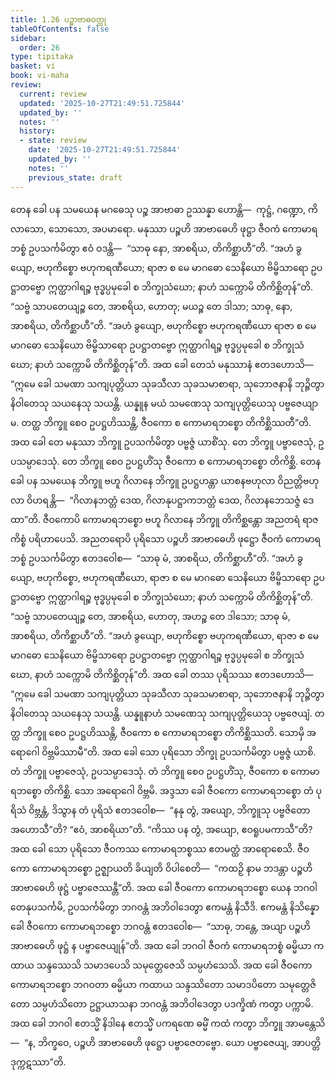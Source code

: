 ```yaml
---
title: 1.26 ပဉ္စာဗာဓဝတ္ထု
tableOfContents: false
sidebar:
  order: 26
type: tipitaka
basket: vi
book: vi-maha
review:
  current: review
  updated: '2025-10-27T21:49:51.725844'
  updated_by: ''
  notes: ''
  history:
  - state: review
    date: '2025-10-27T21:49:51.725844'
    updated_by: ''
    notes: ''
    previous_state: draft
---
```



<ReviewStatus review={frontmatter.review} showDetails={true} />

<HypothesisAnnotation frontmatter={frontmatter} />

<DynamicBreadcrumb />

<Division number="88" book="vi-maha" e="ch" v="3" p="101">

<Paragraph number="422" book="vi-maha">
တေန ခေါ ပန သမယေန မဂဓေသု ပဉ္စ အာဗာဓာ ဥဿန္နာ ဟောန္တိ—  ကုဋ္ဌံ, ဂဏ္ဍော, ကိလာသော, သောသော, အပမာရော. မနုဿာ ပဉ္စဟိ အာဗာဓေဟိ ဖုဋ္ဌာ ဇီဝကံ ကောမာရဘစ္စံ ဥပသင်္ကမိတွာ ဧဝံ ဝဒန္တိ—  “သာဓု နော, အာစရိယ, တိကိစ္ဆာဟီ”တိ. “အဟံ ခွယျော, ဗဟုကိစ္စော ဗဟုကရဏီယော; ရာဇာ စ မေ မာဂဓော သေနိယော ဗိမ္ဗိသာရော ဥပဋ္ဌာတဗ္ဗော ဣတ္ထာဂါရဉ္စ ဗုဒ္ဓပ္ပမုခေါ စ ဘိက္ခုသံဃော; နာဟံ သက္ကောမိ တိကိစ္ဆိတုန်”တိ. “သဗ္ဗံ သာပတေယျဉ္စ တေ, အာစရိယ, ဟောတု; မယဉ္စ တေ ဒါသာ; သာဓု, နော, အာစရိယ, တိကိစ္ဆာဟီ”တိ. “အဟံ ခွယျော, ဗဟုကိစ္စော ဗဟုကရဏီယော ရာဇာ စ မေ မာဂဓော သေနိယော ဗိမ္ဗိသာရော ဥပဋ္ဌာတဗ္ဗော ဣတ္ထာဂါရဉ္စ ဗုဒ္ဓပ္ပမုခေါ စ ဘိက္ခုသံဃော; နာဟံ သက္ကောမိ တိကိစ္ဆိတုန်”တိ. အထ ခေါ တေသံ မနုဿာနံ ဧတဒဟောသိ—  “ဣမေ ခေါ သမဏာ သကျပုတ္တိယာ သုခသီလာ သုခသမာစာရာ, သုဘောဇနာနိ ဘုဉ္ဇိတွာ နိဝါတေသု သယနေသု သယန္တိ. ယန္နူန မယံ သမဏေသု သကျပုတ္တိယေသု ပဗ္ဗဇေယျာမ. တတ္ထ ဘိက္ခူ စေဝ ဥပဋ္ဌဟိဿန္တိ, ဇီဝကော စ ကောမာရဘစ္စော တိကိစ္ဆိဿတီ”တိ. အထ ခေါ တေ မနုဿာ ဘိက္ခူ ဥပသင်္ကမိတွာ ပဗ္ဗဇ္ဇံ ယာစိံသု. တေ ဘိက္ခူ ပဗ္ဗာဇေသုံ, ဥပသမ္ပာဒေသုံ. တေ ဘိက္ခူ စေဝ ဥပဋ္ဌဟိံသု ဇီဝကော စ ကောမာရဘစ္စော တိကိစ္ဆိ. တေန ခေါ ပန သမယေန ဘိက္ခူ ဗဟူ ဂိလာနေ ဘိက္ခူ ဥပဋ္ဌဟန္တာ ယာစနဗဟုလာ ဝိညတ္တိဗဟုလာ ဝိဟရန္တိ—  “ဂိလာနဘတ္တံ ဒေထ, ဂိလာနုပဋ္ဌာကဘတ္တံ ဒေထ, ဂိလာနဘေသဇ္ဇံ ဒေထာ”တိ. ဇီဝကောပိ ကောမာရဘစ္စော ဗဟူ ဂိလာနေ ဘိက္ခူ တိကိစ္ဆန္တော အညတရံ ရာဇကိစ္စံ ပရိဟာပေသိ.
</Paragraph>

</Division>
<Division number="89" book="vi-maha" e="ch" v="3" p="102">

<Paragraph number="423" book="vi-maha">
အညတရောပိ ပုရိသော ပဉ္စဟိ အာဗာဓေဟိ ဖုဋ္ဌော ဇီဝကံ ကောမာရဘစ္စံ ဥပသင်္ကမိတွာ ဧတဒဝေါစ—  “သာဓု မံ, အာစရိယ, တိကိစ္ဆာဟီ”တိ. “အဟံ ခွယျော, ဗဟုကိစ္စော, ဗဟုကရဏီယော, ရာဇာ စ မေ မာဂဓော သေနိယော ဗိမ္ဗိသာရော ဥပဋ္ဌာတဗ္ဗော ဣတ္ထာဂါရဉ္စ ဗုဒ္ဓပ္ပမုခေါ စ ဘိက္ခုသံဃော; နာဟံ သက္ကောမိ တိကိစ္ဆိတုန်”တိ. “သဗ္ဗံ သာပတေယျဉ္စ တေ, အာစရိယ, ဟောတု, အဟဉ္စ တေ ဒါသော; သာဓု မံ, အာစရိယ, တိကိစ္ဆာဟီ”တိ. “အဟံ ခွယျော, ဗဟုကိစ္စော ဗဟုကရဏီယော, ရာဇာ စ မေ မာဂဓော သေနိယော ဗိမ္ဗိသာရော ဥပဋ္ဌာတဗ္ဗော ဣတ္ထာဂါရဉ္စ ဗုဒ္ဓပ္ပမုခေါ စ ဘိက္ခုသံဃော, နာဟံ သက္ကောမိ တိကိစ္ဆိတုန်”တိ.
</Paragraph>

<Paragraph number="424" book="vi-maha">
အထ ခေါ တဿ ပုရိသဿ ဧတဒဟောသိ—  “ဣမေ ခေါ သမဏာ သကျပုတ္တိယာ သုခသီလာ သုခသမာစာရာ, သုဘောဇနာနိ ဘုဉ္ဇိတွာ နိဝါတေသု သယနေသု သယန္တိ. ယန္နူနာဟံ သမဏေသု သကျပုတ္တိယေသု ပဗ္ဗဇေယျံ. တတ္ထ ဘိက္ခူ စေဝ ဥပဋ္ဌဟိဿန္တိ, ဇီဝကော စ ကောမာရဘစ္စော တိကိစ္ဆိဿတိ. သောမှိ အရောဂေါ ဝိဗ္ဘမိဿာမီ”တိ. အထ ခေါ သော ပုရိသော ဘိက္ခု ဥပသင်္ကမိတွာ ပဗ္ဗဇ္ဇံ ယာစိ. တံ ဘိက္ခူ ပဗ္ဗာဇေသုံ, ဥပသမ္ပာဒေသုံ. တံ ဘိက္ခူ စေဝ ဥပဋ္ဌဟိံသု, ဇီဝကော စ ကောမာရဘစ္စော တိကိစ္ဆိ. သော အရောဂေါ ဝိဗ္ဘမိ.
</Paragraph>

<Paragraph number="425" book="vi-maha">
အဒ္ဒသာ ခေါ ဇီဝကော ကောမာရဘစ္စော တံ ပုရိသံ ဝိဗ္ဘန္တံ, ဒိသွာန တံ ပုရိသံ ဧတဒဝေါစ—  “နနု တွံ, အယျော, ဘိက္ခူသု ပဗ္ဗဇိတော အဟောသီ”တိ? “ဧဝံ, အာစရိယာ”တိ. “ကိဿ ပန တွံ, အယျော, ဧဝရူပမကာသီ”တိ? အထ ခေါ သော ပုရိသော ဇီဝကဿ ကောမာရဘစ္စဿ ဧတမတ္ထံ အာရောစေသိ. ဇီဝကော ကောမာရဘစ္စော ဥဇ္ဈာယတိ ခိယျတိ ဝိပါစေတိ—  “ကထဉှိ နာမ ဘဒန္တာ ပဉ္စဟိ အာဗာဓေဟိ ဖုဋ္ဌံ ပဗ္ဗာဇေဿန္တီ”တိ. အထ ခေါ ဇီဝကော ကောမာရဘစ္စော ယေန ဘဂဝါ တေနုပသင်္ကမိ, ဥပသင်္ကမိတွာ ဘဂဝန္တံ အဘိဝါဒေတွာ ဧကမန္တံ နိသီဒိ. ဧကမန္တံ နိသိန္နော ခေါ ဇီဝကော ကောမာရဘစ္စော ဘဂဝန္တံ ဧတဒဝေါစ—  “သာဓု, ဘန္တေ, အယျာ ပဉ္စဟိ အာဗာဓေဟိ ဖုဋ္ဌံ န ပဗ္ဗာဇေယျုန်”တိ. အထ ခေါ ဘဂဝါ ဇီဝကံ ကောမာရဘစ္စံ ဓမ္မိယာ ကထာယ သန္ဒဿေသိ သမာဒပေသိ သမုတ္တေဇေသိ သမ္ပဟံသေသိ. အထ ခေါ ဇီဝကော ကောမာရဘစ္စော ဘဂဝတာ ဓမ္မိယာ ကထာယ သန္ဒဿိတော သမာဒပိတော သမုတ္တေဇိတော သမ္ပဟံသိတော ဥဋ္ဌာယာသနာ ဘဂဝန္တံ အဘိဝါဒေတွာ ပဒက္ခိဏံ ကတွာ ပက္ကာမိ. အထ ခေါ ဘဂဝါ ဧတသ္မိံ နိဒါနေ ဧတသ္မိံ ပကရဏေ ဓမ္မိံ ကထံ ကတွာ ဘိက္ခူ အာမန္တေသိ—  “န, ဘိက္ခဝေ, ပဉ္စဟိ အာဗာဓေဟိ ဖုဋ္ဌော ပဗ္ဗာဇေတဗ္ဗော. ယော ပဗ္ဗာဇေယျ, အာပတ္တိ ဒုက္ကဋဿာ”တိ.
</Paragraph>
</Division>